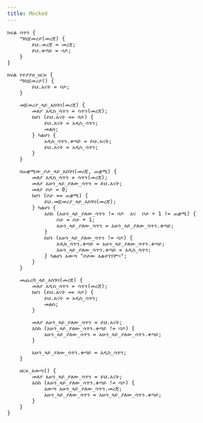 ```yaml
---
title: Mocked
---
```


```ahadu
ክፍል ሳጥን {
    ማስጀመሪያ(መረጃ) {
        ይህ.መረጃ = መረጃ;
        ይህ.ቀጣይ = ባዶ;
    }
}

ክፍል የተያያዘ_ዘርፍ {
    ማስጀመሪያ() {
        ይህ.አናት = ባዶ;
    }

    መጀመሪያ_ላይ_አስገባ(መረጃ) {
        መለያ አዲስ_ሳጥን = ሳጥን(መረጃ);
        ከሆነ (ይህ.አናት == ባዶ) {
            ይህ.አናት = አዲስ_ሳጥን;
            መልስ;
        } ካልሆነ {
            አዲስ_ሳጥን.ቀጣይ = ይህ.አናት;
            ይህ.አናት = አዲስ_ሳጥን;
        }
    }

    በጠቋሚው_ቦታ_ላይ_አስገባ(መረጃ, ጠቋሚ) {
        መለያ አዲስ_ሳጥን = ሳጥን(መረጃ);
        መለያ አሁን_ላይ_ያለው_ሳጥን = ይህ.አናት;
        መለያ ቦታ = 0;
        ከሆነ (ቦታ == ጠቋሚ) {
            ይህ.መጀመሪያ_ላይ_አስገባ(መረጃ);
        } ካልሆነ {
            እስከ (አሁን_ላይ_ያለው_ሳጥን != ባዶ  እና  ቦታ + 1 != ጠቋሚ) {
                ቦታ = ቦታ + 1;
                አሁን_ላይ_ያለው_ሳጥን = አሁን_ላይ_ያለው_ሳጥን.ቀጣይ;
            }
            ከሆነ (አሁን_ላይ_ያለው_ሳጥን != ባዶ) {
                አዲስ_ሳጥን.ቀጣይ = አሁን_ላይ_ያለው_ሳጥን.ቀጣይ;
                አሁን_ላይ_ያለው_ሳጥን.ቀጣይ = አዲስ_ሳጥን;
            } ካልሆነ አውጣ "ቦታው አልተገኘም።";
        }
    }

    መጨረሻ_ላይ_አስገባ(መረጃ) {
        መለያ አዲስ_ሳጥን = ሳጥን(መረጃ);
        ከሆነ (ይህ.አናት == ባዶ) {
            ይህ.አናት = አዲስ_ሳጥን;
            መልስ;
        }

        መለያ አሁን_ላይ_ያለው_ሳጥን = ይህ.አናት;
        እስከ (አሁን_ላይ_ያለው_ሳጥን.ቀጣይ != ባዶ) {
            አሁን_ላይ_ያለው_ሳጥን = አሁን_ላይ_ያለው_ሳጥን.ቀጣይ;
        }

        አሁን_ላይ_ያለው_ሳጥን.ቀጣይ = አዲስ_ሳጥን;
    }

    ዘርፍ_አውጣ() {
        መለያ አሁን_ላይ_ያለው_ሳጥን = ይህ.አናት;
        እስከ (አሁን_ላይ_ያለው_ሳጥን.ቀጣይ != ባዶ) {
            አውጣ አሁን_ላይ_ያለው_ሳጥን.መረጃ;
            አሁን_ላይ_ያለው_ሳጥን = አሁን_ላይ_ያለው_ሳጥን.ቀጣይ;
        }
    }
}
```
